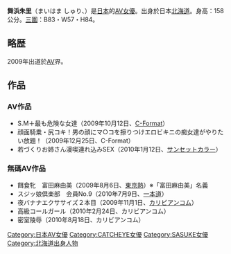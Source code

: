 {{unreferenced|time=2018-04-26T13:48:33+00:00}}
{{AV女優|
|モデル名=舞浜 朱里
|ふりがな=まいはま しゅり
|画像ファイル=
|別名=富田麻由美
|愛称=
|生年=1985
|生月=12
|生日=11
|出身地={{JPN}}・[[北海道|北海道]]
|血液型=A型
|時点=
|身長=158
|体重=
|バスト=83
|ウエスト=57
|ヒップ=84
|カップ=
|股下=
|靴=
|身体備考=
|ジャンル=[[色情片|色情片]]
|AV出演期間=2009年
|活動備考=
|他の活動= 
|その他=
}}
{{japanese|japanese=舞浜 朱里|kana=まいはま しゅり|romaji=Maihama Dhuri}}
'''舞浜朱里'''（まいはま しゅり、{{bd|1985年|12月11日|}}）是[[日本|日本]]的[[AV女優|AV女優]]。出身於日本[[北海道|北海道]]。身高：158公分。[[三圍|三圍]]：B83・W57・H84。

== 略歴==
2009年出道於[[AV|AV]]界。

== 作品 == 
=== AV作品 ===
* S.M＋最も危険な女達（2009年10月12日、[[C-Format|C-Format]]）
* 顔面騎乗・尻コキ！男の顔にマ○コを擦りつけエロビキニの痴女達がやりたい放題！（2009年12月25日、C-Format）
* 若づくりお姉さん漫喫連れ込みSEX（2010年1月12日、[[サンセットカラー|サンセットカラー]]）

=== 無碼AV作品 ===
* 餌食牝　富田麻由美（2009年8月6日、[[東京熱|東京熱]]）※「富田麻由美」名義
* スジッ娘倶楽部　会員No.9（2010年7月9日、[[一本道|一本道]]）
* 夜バナナエクササイズ２本目（2009年11月1日、[[カリビアンコム|カリビアンコム]]）
* 高級コールガール（2010年2月24日、カリビアンコム）
* 密室陵辱（2010年8月18日、カリビアンコム）



{{DEFAULTSORT:Maihama Dhuri}}
[[Category:日本AV女優|Category:日本AV女優]]
[[Category:CATCHEYE女優|Category:CATCHEYE女優]]
[[Category:SASUKE女優|Category:SASUKE女優]]
[[Category:北海道出身人物|Category:北海道出身人物]]